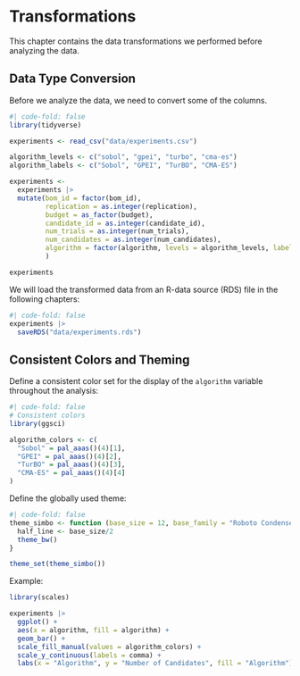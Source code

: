 # Transformations

This chapter contains the data transformations we performed before analyzing the data.

## Data Type Conversion

Before we analyze the data, we need to convert some of the columns.

```r
#| code-fold: false
library(tidyverse)

experiments <- read_csv("data/experiments.csv")

algorithm_levels <- c("sobol", "gpei", "turbo", "cma-es")
algorithm_labels <- c("Sobol", "GPEI", "TurBO", "CMA-ES")

experiments <- 
  experiments |> 
  mutate(bom_id = factor(bom_id),
         replication = as.integer(replication),
         budget = as_factor(budget),
         candidate_id = as.integer(candidate_id),
         num_trials = as.integer(num_trials),
         num_candidates = as.integer(num_candidates),
         algorithm = factor(algorithm, levels = algorithm_levels, labels = algorithm_labels)
         )

experiments 
```

We will load the transformed data from an R-data source (RDS) file in the following chapters:

```r
#| code-fold: false
experiments |> 
  saveRDS("data/experiments.rds")
```



## Consistent Colors and Theming

Define a consistent color set for the display of the `algorithm` variable throughout the analysis:

```r
#| code-fold: false
# Consistent colors
library(ggsci)

algorithm_colors <- c(
  "Sobol" = pal_aaas()(4)[1],
  "GPEI" = pal_aaas()(4)[2],
  "TurBO" = pal_aaas()(4)[3],
  "CMA-ES" = pal_aaas()(4)[4]
)
```

Define the globally used theme:

```r
#| code-fold: false
theme_simbo <- function (base_size = 12, base_family = "Roboto Condensed") {
  half_line <- base_size/2
  theme_bw()
}

theme_set(theme_simbo())
```

Example:

```r
library(scales)

experiments |> 
  ggplot() +
  aes(x = algorithm, fill = algorithm) +
  geom_bar() +
  scale_fill_manual(values = algorithm_colors) +
  scale_y_continuous(labels = comma) +
  labs(x = "Algorithm", y = "Number of Candidates", fill = "Algorithm")
```


